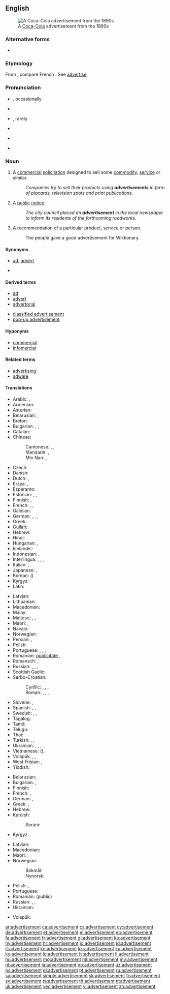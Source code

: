 ==English==
[[Image:Cocacola-5cents-1900 edit1.jpg|thumb|A [[Coca-Cola]] advertisement from the 1890s]]

===Alternative forms===
* {{l|en|advertizement}}

===Etymology===
From {{etyl|frm|en}} {{term|advertissement||statement calling attention|lang=frm}}, compare French {{term|avertissement||warning|lang=fr}}. See [[advertise]].

===Pronunciation===
* {{a|UK}} {{IPA|/ədˈvɜːtɪsmənt/|lang=en}}, occasionally {{IPAchar|/ˈædvətaɪzmənt/|lang=en}}
* {{audio|Advertisement.ogg|Audio (UK)|lang=en}}
* {{a|US}} {{IPA|/ˈædvɚˌtaɪzmənt/|lang=en}}, rarely {{IPAchar|/ədˈvɝtɪzmənt/|lang=en}}
* {{audio|en-us-advertisement.ogg|Audio (US)|lang=en}}
* {{a|NZ}} {{IPA|/ˈædvəˌtʌɪzmənt/|/ədˈvɜːtɪsmənt/|lang=en}}
* {{hyphenation|ad|ver|tise|ment|lang=en}}

===Noun===
{{wikipedia}}
{{en-noun}}

# {{context|marketing|lang=en}} A [[commercial]] [[solicitation]] designed to sell some [[commodity]], [[service]] or similar.
#: ''Companies try to sell their products using '''advertisements''' in form of placards, television spots and print publications.''
# A [[public]] [[notice]].
#: ''The city council placed an '''advertisement''' in the local newspaper to inform its residents of the forthcoming roadworks.''
# A recommendation of a particular product, service or person.
#: The people gave a good advertisement for Wiktionary.

====Synonyms====
* {{sense|commercial solicitation}} [[ad]], [[advert]]
* {{sense|public notice}}

====Derived terms====
{{rel-top|terms derived from advertisement}}
* [[ad]]
* [[advert]]
* [[advertorial]]
{{rel-mid}}
* [[classified advertisement]]
* [[pop-up advertisement]]
{{rel-bottom}}

====Hyponyms====
* [[commercial]]
* [[infomercial]]

====Related terms====
* [[advertising]]
* [[adware]]

====Translations====
{{trans-top|commercial solicitation}}
* Arabic: {{t|ar|إِيذَان|m}}, {{t|ar|إِعْلَان|m}}
* Armenian: {{t+|hy|գովազդ}}
* Asturian: {{t|ast|anunciu|m}}
* Belarusian: {{t|be|рэкла́ма|f|sc=Cyrl}}, {{t|be|аб'я́ва|f|sc=Cyrl}}
* Breton: {{t+|br|bruderezh|m}}
* Bulgarian: {{t+|bg|рекла́ма|f}}, {{t|bg|рекламна обява|f}},
* Catalan: {{t|ca|anunci|m}}
* Chinese:
*: Cantonese: {{t|yue|廣告|sc=Hani}}, {{t|yue|广告|tr=gwong2 gou3|sc=Hani}}, {{t|yue|告白|tr=gou3 baak6|sc=Hani}}
*: Mandarin: {{t+|cmn|廣告|sc=Hani}}, {{t+|cmn|广告|tr=guǎnggào|sc=Hani}}
*: Min Nan: {{t+|nan|廣告|sc=Hani}}, {{t|nan|广告|tr=kóng-kò|sc=Hani}}
* Czech: {{t+|cs|reklama|f}}
* Danish: {{t+|da|reklame}}
* Dutch: {{t+|nl|reclame|f|m}}, {{t+|nl|advertentie|f}}
* Erzya: {{t|myv|рамавтомапель}}, {{t|myv|рамавтомка}}
* Esperanto: {{t|eo|reklamo}}
* Estonian: {{t|et|reklaam}}, {{t+|et|propaganda}}, {{t|et|kuulutus}}
* Finnish: {{t+|fi|mainos}}, {{t+|fi|mainostus}}
* French: {{t+|fr|publicité|f}}, {{t+|fr|pub|f}}, {{t+|fr|annonce|f}}
* Galician: {{t|gl|anuncio|m}}
* German: {{t+|de|Anzeige|f}}, {{t+|de|Werbung|f}}, {{t+|de|Annonce|f}}, {{t|de|Reklameanzeige|f}}
* Greek: {{t+|el|διαφήμιση|f}}
* Gullah: {{t|gul|abbuhtizemu’t}}
* Hebrew: {{t|he|פרסומת|f|tr=pirsomet}}
* Hindi: {{t|hi|इश्तहार|m|tr=iśtahār|sc=Deva}}
* Hungarian: {{t+|hu|hirdetés}}, {{t+|hu|reklám}}
* Icelandic: {{t+|is|auglýsing|f}}
* Indonesian: {{t+|id|iklan}}, {{t+|id|reklame}}
* Interlingua: {{t|ia|annuncio}}, {{t|ia|publicitate}}, {{t|ia|reclamo}}, {{t|ia|propaganda}}
* Italian: {{t+|it|annuncio|m}}, {{t+|it|pubblicità|f}}
* Japanese: {{t+|ja|広告|tr=こうこく, kōkoku}}, {{t|ja|CM|tr=シーエム, shī-emu}}
* Korean: {{t+|ko|광고|sc=Hang}} ({{t+|ko|廣告|sc=Hani}})
* Kyrgyz: {{t+|ky|жарнама}}
* Latin: {{t|la|prescriptio|f}}
{{trans-mid}}
* Latvian: {{t|lv|reklāma|f}}
* Lithuanian: {{t|lt|reklama}}
* Macedonian: {{t|mk|рекла́ма|f}}
* Malay: {{t|ms|iklan}}
* Maltese: {{t|mt|riklam}}, {{t|mt|pubbliċità}}, {{t|mt|tgħarif kummerċjali}}
* Maori: {{t|mi|whakatairanga}}, {{t|mi|pānui}}
* Navajo: {{t|nv|óʼoolkąąh}}
* Norwegian: {{t|no|reklame}} {{t|no|annonse}}
* Persian: {{t+|fa|تبلیغ|tr=tabliğ|sc=fa-Arab}}, {{t|fa|آنونس|tr=ânons|sc=fa-Arab}}
* Polish: {{t+|pl|reklama|f}}
* Portuguese: {{t+|pt|anúncio|m}}, {{t+|pt|publicidade|f}}, {{t+|pt|reclame|m}}, {{t+|pt|propaganda|f}}
* Romanian: {{t+|ro|anunț|n}} [[publicitate]] {{g|f}}, {{t+|ro|reclamă|f}}
* Romansch: {{t|rm|reclama|f}}, {{t|rm|publicitad|f}}
* Russian: {{t+|ru|рекла́ма|f}}, {{t+|ru|объявле́ние|n}}, {{t+|ru|ано́нс|m}}, {{t+|ru|заявле́ние|n}}
* Scottish Gaelic: {{t|gd|sanas-reic|m}}
* Serbo-Croatian:
*: Cyrillic: {{t|sh|реклама|f}}, {{t|sh|оглас|m}}, {{t|sh|објављење}}, {{t|sh|извештење}}
*: Roman: {{t+|sh|reklama|f}}, {{t+|sh|oglas|m}}, {{t+|sh|objavljenje}}, {{t|sh|izveštenje}}
* Slovene: {{t+|sl|oglas|m}}, {{t|sl|reklama|f}}
* Spanish: {{t+|es|anuncio|m}}, {{t+|es|publicidad|f}}, {{t+|es|reclamo|m}}
* Swedish: {{t+|sv|annons}}, {{t+|sv|annonsering}}, {{t+|sv|reklam}}
* Tagalog: {{t|tl|pamadya}}
* Tamil: {{t+|ta|விளம்பரம்}}
* Telugu: {{t|te|వ్యాపార ప్రకటన}}
* Thai: {{t|th|การโฆษณา|tr=gaan kôhtsànaa|sc=Thai}}
* Turkish: {{t+|tr|reklam}}, {{t+|tr|ilan}}, {{t+|tr|duyuru}}
* Ukrainian: {{t+|uk|рекла́ма|f|sc=Cyrl}}, {{t+|uk|оголо́шення|n|sc=Cyrl}}, {{t+|uk|ано́нс|m|sc=Cyrl}}, {{t|uk|зая́ва|f|sc=Cyrl}}
* Vietnamese: {{t+|vi|quảng cáo}} ({{t|vi|廣告|sc=Hani}}), {{t+|vi|giới thiệu}}
* Volapük: {{t+|vo|noted}}, {{t+|vo|reklam}}, {{t+|vo|nunam}}
* West Frisian: {{t|fy|advertinsje}}, {{t|fy|oankundiging}}
* Yiddish: {{t|yi|רעקלאַמע|f|tr=reklame|sc=Hebr}}
{{trans-bottom}}

{{trans-top|public notice}}
* Belarusian: {{t|be|аб'я́ва|f|sc=Cyrl}}
* Bulgarian: {{t+|bg|обявле́ние|n}}, {{t+|bg|обя́ва|f}}
* Finnish: {{t+|fi|ilmoitus}}
* French: {{t+|fr|avis|m}}, {{t+|fr|annonce|f}}
* German: {{t+|de|Anzeige|f}}, {{t+|de|Bekanntmachung|f}}
* Greek: {{t+|el|διαφήμιση|f}}, {{t+|el|αγγελία|f}}
* Hebrew: {{t|he|מוֹדָעָה|f|tr=moda'a|sc=Hebr}}
* Kurdish:
*: Sorani: {{t|ku|بۆزانین}}
* Kyrgyz: {{t+|ky|жарыя}}
{{trans-mid}}
* Latvian: {{t|lv|sludinājums|m}}
* Macedonian: {{t|mk|о́глас|m}}
* Maori: {{t|mi|pānui}}, {{t|mi|whakaaturanga}}
* Norwegian: 
*: Bokmål: {{t|nb|annonse|m}}
*: Nynorsk: {{t|nn|annonse|m}}
* Polish: {{t+|pl|ogłoszenie|n}}, {{t+|pl|anons|m-in}}
* Portuguese: {{t+|pt|edital|m}}
* Romanian: {{t+|ro|anunț|n}} (public)
* Russian: {{t+|ru|объявле́ние|n}}, {{t+|ru|ано́нс|m}}, {{t+|ru|извеще́ние|n}}
* Ukrainian: {{t+|uk|оголо́шення|n|sc=Cyrl}}
{{trans-bottom}}

{{checktrans-top}}
{{trans-mid}}
* Volapük: {{t-check|vo|noted}}
{{trans-bottom}}

[[ar:advertisement]]
[[ca:advertisement]]
[[cs:advertisement]]
[[cy:advertisement]]
[[de:advertisement]]
[[et:advertisement]]
[[el:advertisement]]
[[eo:advertisement]]
[[fa:advertisement]]
[[fr:advertisement]]
[[gl:advertisement]]
[[ko:advertisement]]
[[hy:advertisement]]
[[hr:advertisement]]
[[io:advertisement]]
[[id:advertisement]]
[[it:advertisement]]
[[kn:advertisement]]
[[kk:advertisement]]
[[ku:advertisement]]
[[ky:advertisement]]
[[lo:advertisement]]
[[lv:advertisement]]
[[li:advertisement]]
[[hu:advertisement]]
[[mg:advertisement]]
[[ml:advertisement]]
[[my:advertisement]]
[[nl:advertisement]]
[[ja:advertisement]]
[[no:advertisement]]
[[uz:advertisement]]
[[ps:advertisement]]
[[pl:advertisement]]
[[pt:advertisement]]
[[ru:advertisement]]
[[sa:advertisement]]
[[simple:advertisement]]
[[sk:advertisement]]
[[fi:advertisement]]
[[sv:advertisement]]
[[ta:advertisement]]
[[th:advertisement]]
[[tr:advertisement]]
[[uk:advertisement]]
[[vec:advertisement]]
[[vi:advertisement]]
[[zh:advertisement]]